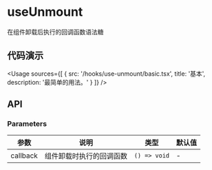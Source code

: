 
# useUnmount

在组件卸载后执行的回调函数语法糖

## 代码演示

<Usage
  sources={[
    {
      src: '/hooks/use-unmount/basic.tsx',
      title: '基本',
      description: '最简单的用法。'
    }
  ]}
/>

## API

### Parameters

| 参数     | 说明                     | 类型         | 默认值 |
| -------- | ------------------------ | ------------ | ------ |
| callback | 组件卸载时执行的回调函数 | `() => void` | -      |
